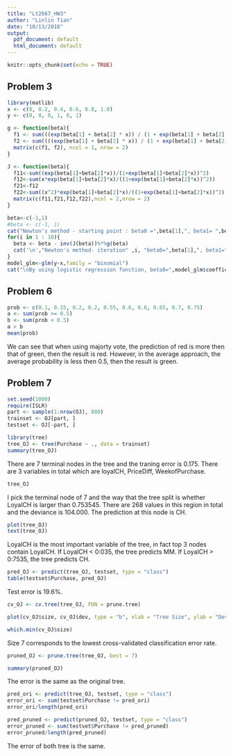 ```yaml
---
title: "Lt2667_HW3"
author: "Linlin Tian"
date: "10/13/2018"
output:
  pdf_document: default
  html_document: default
---
```


```r
knitr::opts_chunk$set(echo = TRUE)
```

## Problem 3
```r
library(matlib)
x <- c(0, 0.2, 0.4, 0.6, 0.8, 1.0)
y <- c(0, 0, 0, 1, 0, 1)

g <- function(beta){
  f1 <- sum(((exp(beta[1] + beta[2] * x)) / (1 + exp(beta[1] + beta[2] * x))) - y)
  f2 <- sum((((exp(beta[1] + beta[2] * x)) / (1 + exp(beta[1] + beta[2] * x))) - y) * x)
  matrix(c(f1, f2), ncol = 1, nrow = 2)
}

J <- function(beta){
  f11<-sum((exp(beta[1]+beta[2]*x))/(1+exp(beta[1]+beta[2]*x))^2)
  f12<-sum(x*exp(beta[1]+beta[2]*x)/((1+exp(beta[1]+beta[2]*x))^2))
  f21<-f12
  f22<-sum((x^2)*exp(beta[1]+beta[2]*x)/((1+exp(beta[1]+beta[2]*x))^2))
  matrix(c(f11,f21,f12,f22),ncol = 2,nrow = 2)
}

beta<-c(-1,1)
#beta <- c(-1, 1)
cat("Newton's method - starting point : beta0 =",beta[1],", beta1= ",beta[2])
for(i in 1 : 10){
  beta <- beta - inv(J(beta))%*%g(beta)
  cat('\n',"Newton's method- iteration" ,i, "beta0=",beta[1],", beta1=",beta[2])
}
model_glm<-glm(y~x,family = "binomial")
cat("\nBy using logistic regression function, beta0=",model_glm$coefficients[1], ", beta1=",model_glm$coefficients[2])
```

## Problem 6
```r
prob <- c(0.1, 0.15, 0.2, 0.2, 0.55, 0.6, 0.6, 0.65, 0.7, 0.75)
a <- sum(prob >= 0.5)
b <- sum(prob < 0.5)
a > b
mean(prob)
```

We can see that when using majorty vote, the prediction of red is more then that of green, then the result is red. However, in the average approach, the average probability is less then 0.5, then the result is green.

## Problem 7
```r
set.seed(1000)
require(ISLR)
part <- sample(1:nrow(OJ), 800)
trainset <- OJ[part, ]
testset <- OJ[-part, ]
```

```r
library(tree)
tree_OJ <- tree(Purchase ~ ., data = trainset)
summary(tree_OJ)
```

There are 7 terminal nodes in the tree and the traning error is 0.175. There are 3 variables in total which are loyalCH, PriceDiff, WeekofPurchase.

```r
tree_OJ
```
I pick the terminal node of 7 and the way that the tree split is whether LoyalCH is larger than 0.753545. There are 268 values in this region in total and the deviance is 104.000. The prediction at this node is CH.

```r
plot(tree_OJ)
text(tree_OJ)
```
LoyalCH is the most important variable of the tree, in fact top 3 nodes contain LoyalCH. If LoyalCH < 0:035, the tree predicts MM. If LoyalCH > 0:7535, the tree predicts CH. 

```r
pred_OJ <- predict(tree_OJ, testset, type = "class")
table(testset$Purchase, pred_OJ)
```

Test error is 19.6%.

```r
cv_OJ <- cv.tree(tree_OJ, FUN = prune.tree)
```


```r
plot(cv_OJ$size, cv_OJ$dev, type = "b", xlab = "Tree Size", ylab = "Deviance")
```

```r
which.min(cv_OJ$size)
```
Size 7 corresponds to the lowest cross-validated classification error rate.


```r
pruned_OJ <- prune.tree(tree_OJ, best = 7)
```

```r
summary(pruned_OJ)
```
The error is the same as the original tree.

```r
pred_ori <- predict(tree_OJ, testset, type = "class")
error_ori <- sum(testset$Purchase != pred_ori)
error_ori/length(pred_ori)

pred_pruned <- predict(pruned_OJ, testset, type = "class")
error_pruned <- sum(testset$Purchase != pred_pruned)
error_pruned/length(pred_pruned)

```

The error of both tree is the same.
